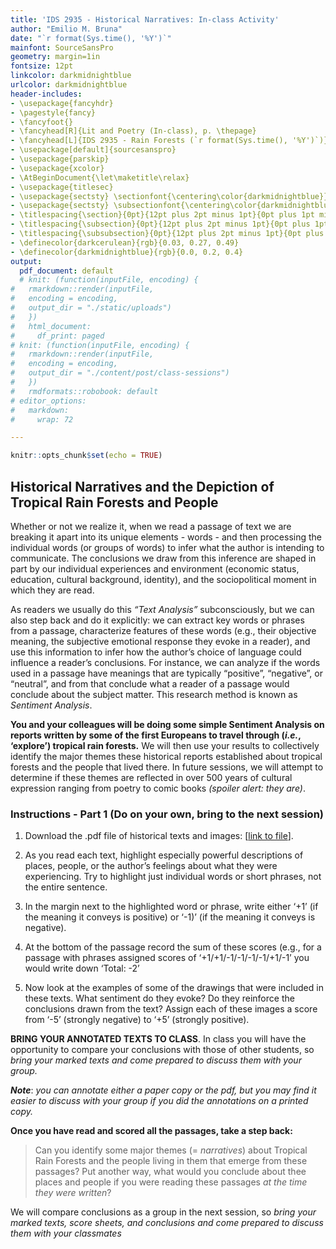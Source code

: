 ```yaml
---
title: 'IDS 2935 - Historical Narratives: In-class Activity'
author: "Emilio M. Bruna"
date: "`r format(Sys.time(), '%Y')`"
mainfont: SourceSansPro
geometry: margin=1in
fontsize: 12pt
linkcolor: darkmidnightblue
urlcolor: darkmidnightblue
header-includes:
- \usepackage{fancyhdr}
- \pagestyle{fancy}
- \fancyfoot{}
- \fancyhead[R]{Lit and Poetry (In-class), p. \thepage}
- \fancyhead[L]{IDS 2935 - Rain Forests (`r format(Sys.time(), '%Y')`)}
- \usepackage[default]{sourcesanspro}
- \usepackage{parskip}
- \usepackage{xcolor}
- \AtBeginDocument{\let\maketitle\relax}
- \usepackage{titlesec}
- \usepackage{sectsty} \sectionfont{\centering\color{darkmidnightblue}}
- \usepackage{sectsty} \subsectionfont{\centering\color{darkmidnightblue}}
- \titlespacing{\section}{0pt}{12pt plus 2pt minus 1pt}{0pt plus 1pt minus 1pt}
- \titlespacing{\subsection}{0pt}{12pt plus 2pt minus 1pt}{0pt plus 1pt minus 1pt}
- \titlespacing{\subsubsection}{0pt}{12pt plus 2pt minus 1pt}{0pt plus 1pt minus 1pt}
- \definecolor{darkcerulean}{rgb}{0.03, 0.27, 0.49}
- \definecolor{darkmidnightblue}{rgb}{0.0, 0.2, 0.4}
output:
  pdf_document: default
  # knit: (function(inputFile, encoding) {
#   rmarkdown::render(inputFile, 
#   encoding = encoding, 
#   output_dir = "./static/uploads")
#   })
#   html_document:
#     df_print: paged
# knit: (function(inputFile, encoding) {
#   rmarkdown::render(inputFile,
#   encoding = encoding,
#   output_dir = "./content/post/class-sessions")
#   })
#   rmdformats::robobook: default
# editor_options: 
#   markdown: 
#     wrap: 72

---
```


```r
knitr::opts_chunk$set(echo = TRUE)
```

## Historical Narratives and the Depiction of Tropical Rain Forests and People    
\vspace{0.3cm}

Whether or not we realize it, when we read a passage of text we are breaking it apart into its unique elements - words - and then processing the individual words (or groups of words) to infer what the author is intending to communicate. The conclusions we draw from this inference are shaped in part by our individual experiences and environment (economic status, education, cultural background, identity), and the sociopolitical moment in which they are read.  

As readers we usually do this *"Text Analysis"* subconsciously, but we can also step back and do it explicitly: we can extract key words or phrases from a passage, characterize features of these words (e.g., their objective meaning, the subjective emotional response they evoke in a reader), and use this information to infer how the author's choice of language could influence a reader's conclusions. For instance, we can analyze if the words used in a passage have meanings that are typically "positive", "negative", or "neutral", and from that conclude what a reader of a passage would conclude about the subject matter. This research method is known as   *Sentiment Analysis*.

**You and your colleagues will be doing some simple Sentiment Analysis on reports written by some of the first Europeans to travel through (_i.e._, 'explore') tropical rain forests.** We will then use your results to collectively identify the major themes these historical reports established about tropical forests and the people that lived there. In future sessions, we will attempt to determine if these themes are reflected in over 500 years of cultural expression ranging from poetry to comic books _(spoiler alert: they are)_.

### Instructions - Part 1 (Do on your own, bring to the next session)  

1. Download the .pdf file of historical texts and images: [[link to file](https://ids2935.netlify.app/uploads/historical_narratives.pdf)]. 


1. As you read each text, highlight especially powerful descriptions of places, people, or the author's feelings about what they were experiencing.  Try to highlight just individual words or short phrases, not the entire sentence.

1. In the margin next to the highlighted word or phrase, write either '+1' (if the meaning it conveys is positive) or '-1)' (if the meaning it conveys is negative).

1. At the bottom of the passage record the sum of these scores (e.g., for a passage with phrases assigned scores of '+1/+1/-1/-1/-1/-1/+1/-1' you would write down 'Total: -2'

1. Now look at the examples of some of the drawings that were included in these texts. What sentiment do they evoke? Do they reinforce the conclusions drawn from the text? Assign each of these images a score from '-5' (strongly negative) to '+5' (strongly positive).

**BRING YOUR ANNOTATED TEXTS TO CLASS**. In class you will have the opportunity to compare your conclusions with those of other students, so _bring your marked texts and come prepared to discuss them with your group._ 

***Note***: *you can annotate either a paper copy or the pdf, but you may find it easier to discuss with your group if you did the annotations on a printed copy.*

<!-- Were there any words or phrases whole group agreed on? Any that you disagreed on? -->
<!-- when back from group", EB has each sentence on screen and then records how many groups had that as +1,-1,)  -->
   
<!-- 5. Sometimes the things _left out_ by the author are as informative as the things they _did_ say. Can you infer anything from what *wasn't* said? -->


**Once you have read and scored all the passages, take a step back: ** 

> Can you identify some major themes (= *narratives*) about Tropical Rain Forests and the people living in them that emerge from these passages? Put another way, what would you conclude about thee places and people if you were reading these passages *at the time they were written*? 

We will compare conclusions as a group in the next session, so _bring your marked texts, score sheets, and conclusions and come prepared to discuss them with your classmates_

<!-- **<<revision for v 2.0; we got through only part 1. if you delete the lecture slide and do it as a video, you might get through the lit. but I rec doing part 1 only, then doing the lit/poetry as part of culture.>>** -->

